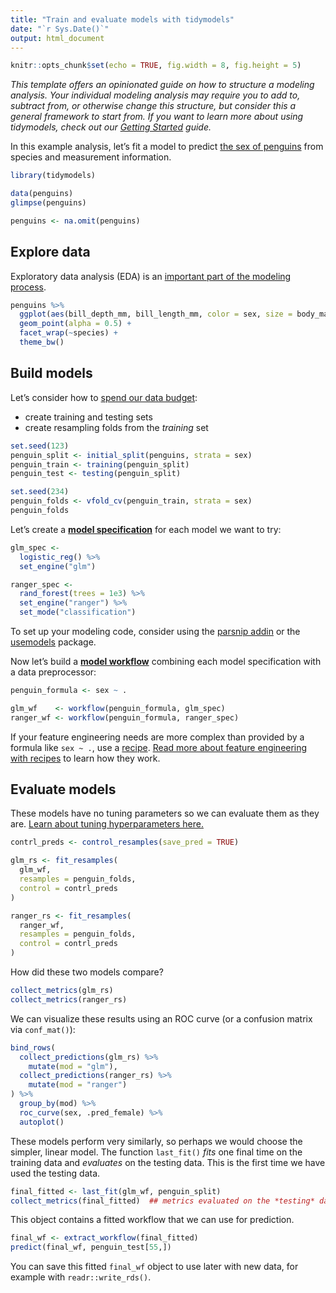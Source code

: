 ```yaml
---
title: "Train and evaluate models with tidymodels"
date: "`r Sys.Date()`"
output: html_document
---
```


```r
knitr::opts_chunk$set(echo = TRUE, fig.width = 8, fig.height = 5)
```

*This template offers an opinionated guide on how to structure a modeling analysis. Your individual modeling analysis may require you to add to, subtract from, or otherwise change this structure, but consider this a general framework to start from. If you want to learn more about using tidymodels, check out our [Getting Started](https://www.tidymodels.org/start/) guide.*

In this example analysis, let's fit a model to predict [the sex of penguins](https://allisonhorst.github.io/palmerpenguins/) from species and measurement information.

```r
library(tidymodels)

data(penguins)
glimpse(penguins)

penguins <- na.omit(penguins)
```

## Explore data

Exploratory data analysis (EDA) is an [important part of the modeling process](https://www.tmwr.org/software-modeling.html#model-phases).

```r
penguins %>%
  ggplot(aes(bill_depth_mm, bill_length_mm, color = sex, size = body_mass_g)) +
  geom_point(alpha = 0.5) +
  facet_wrap(~species) +
  theme_bw()
```

## Build models

Let's consider how to [spend our data budget](https://www.tmwr.org/splitting.html):

-   create training and testing sets
-   create resampling folds from the *training* set

```r
set.seed(123)
penguin_split <- initial_split(penguins, strata = sex)
penguin_train <- training(penguin_split)
penguin_test <- testing(penguin_split)

set.seed(234)
penguin_folds <- vfold_cv(penguin_train, strata = sex)
penguin_folds
```

Let's create a [**model specification**](https://www.tmwr.org/models.html) for each model we want to try:

```r
glm_spec <-
  logistic_reg() %>%
  set_engine("glm")

ranger_spec <-
  rand_forest(trees = 1e3) %>%
  set_engine("ranger") %>%
  set_mode("classification")
```

To set up your modeling code, consider using the [parsnip addin](https://parsnip.tidymodels.org/reference/parsnip_addin.html) or the [usemodels](https://usemodels.tidymodels.org/) package.

Now let's build a [**model workflow**](https://www.tmwr.org/workflows.html) combining each model specification with a data preprocessor:

```r
penguin_formula <- sex ~ .

glm_wf    <- workflow(penguin_formula, glm_spec)
ranger_wf <- workflow(penguin_formula, ranger_spec)
```

If your feature engineering needs are more complex than provided by a formula like `sex ~ .`, use a [recipe](https://www.tidymodels.org/start/recipes/). [Read more about feature engineering with recipes](https://www.tmwr.org/recipes.html) to learn how they work.

## Evaluate models

These models have no tuning parameters so we can evaluate them as they are. [Learn about tuning hyperparameters here.](https://www.tidymodels.org/start/tuning/)

```r
contrl_preds <- control_resamples(save_pred = TRUE)

glm_rs <- fit_resamples(
  glm_wf,
  resamples = penguin_folds,
  control = contrl_preds
)

ranger_rs <- fit_resamples(
  ranger_wf,
  resamples = penguin_folds,
  control = contrl_preds
)
```

How did these two models compare?

```r
collect_metrics(glm_rs)
collect_metrics(ranger_rs)
```

We can visualize these results using an ROC curve (or a confusion matrix via `conf_mat()`):

```r
bind_rows(
  collect_predictions(glm_rs) %>%
    mutate(mod = "glm"),
  collect_predictions(ranger_rs) %>%
    mutate(mod = "ranger")
) %>%
  group_by(mod) %>%
  roc_curve(sex, .pred_female) %>%
  autoplot()
```

These models perform very similarly, so perhaps we would choose the simpler, linear model. The function `last_fit()` *fits* one final time on the training data and *evaluates* on the testing data. This is the first time we have used the testing data.

```r
final_fitted <- last_fit(glm_wf, penguin_split)
collect_metrics(final_fitted)  ## metrics evaluated on the *testing* data
```

This object contains a fitted workflow that we can use for prediction.

```r
final_wf <- extract_workflow(final_fitted)
predict(final_wf, penguin_test[55,])
```

You can save this fitted `final_wf` object to use later with new data, for example with `readr::write_rds()`.
